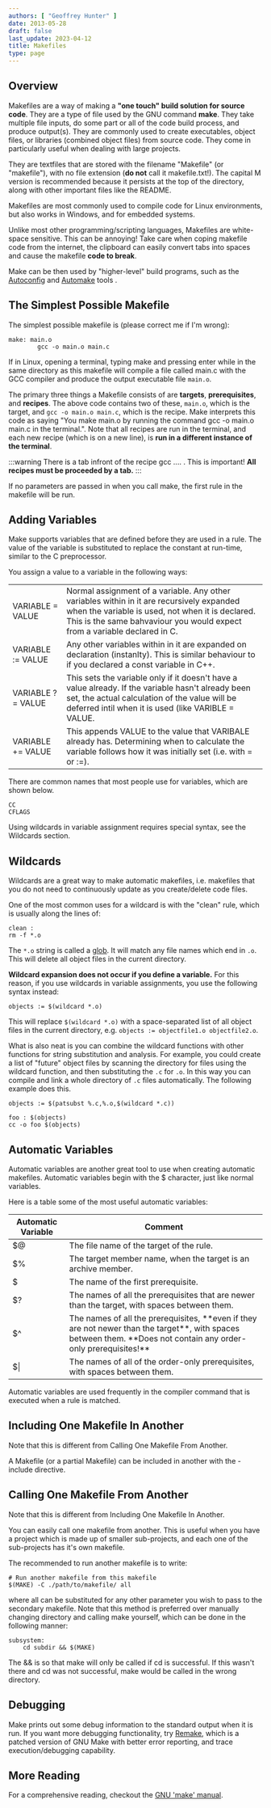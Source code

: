 ```yaml
---
authors: [ "Geoffrey Hunter" ]
date: 2013-05-28
draft: false
last_update: 2023-04-12
title: Makefiles
type: page
---
```


## Overview

Makefiles are a way of making a **"one touch" build solution for source code**. They are a type of file used by the GNU command **make**. They take multiple file inputs, do some part or all of the code build process, and produce output(s). They are commonly used to create executables, object files, or libraries (combined object files) from source code. They come in particularly useful when dealing with large projects.

They are textfiles that are stored with the filename "Makefile" (or "makefile"), with no file extension (**do not** call it makefile.txt!). The capital M version is recommended because it persists at the top of the directory, along with other important files like the README.

Makefiles are most commonly used to compile code for Linux environments, but also works in Windows, and for embedded systems.

Unlike most other programming/scripting languages, Makefiles are white-space sensitive. This can be annoying! Take care when coping makefile code from the internet, the clipboard can easily convert tabs into spaces and cause the makefile **code to break**.

Make can be then used by "higher-level" build programs, such as the [Autoconfig](http://www.gnu.org/savannah-checkouts/gnu/autoconf/manual/autoconf-2.69/html_node/index.html#Top) and [Automake](http://www.gnu.org/software/automake/) tools .

## The Simplest Possible Makefile

The simplest possible makefile is (please correct me if I'm wrong):

```make 
make: main.o
        gcc -o main.o main.c
```

If in Linux, opening a terminal, typing make and pressing enter while in the same directory as this makefile will compile a file called main.c with the GCC compiler and produce the output executable file `main.o`.

The primary three things a Makefile consists of are **targets**, **prerequisites**, and **recipes**. The above code contains two of these, `main.o`, which is the target, and `gcc -o main.o main.c`, which is the recipe. Make interprets this code as saying "You make main.o by running the command gcc -o main.o main.c in the terminal.". Note that all recipes are run in the terminal, and each new recipe (which is on a new line), is **run in a different instance of the terminal**.

:::warning
There is a tab infront of the recipe gcc .... . This is important! **All recipes must be proceeded by a tab.**
:::

If no parameters are passed in when you call make, the first rule in the makefile will be run.

## Adding Variables

Make supports variables that are defined before they are used in a rule. The value of the variable is substituted to replace the constant at run-time, similar to the C preprocessor.

You assign a value to a variable in the following ways:

<table>
    <tbody >
        <tr >
            
<td >
                VARIABLE = VALUE
            </td>
            
<td >
                Normal assignment of a variable. Any other variables within in it are recursively expanded when the variable is used, not when it is declared. This is the same bahvaviour you would expect from a variable declared in C.
            </td>
        </tr>
        <tr >
            
<td >
                VARIABLE := VALUE
            </td>
            
<td >
                Any other variables within in it are expanded on declaration (instanlty). This is similar behaviour to if you declared a const variable in C++.
            </td>
        </tr>
        <tr >
            
<td >
                VARIABLE ?= VALUE
            </td>
            
<td >
                This sets the variable only if it doesn't have a value already. If the variable hasn't already been set, the actual calculation of the value will be deferred intil when it is used (like VARIBLE = VALUE.
            </td>
        </tr>
        <tr >
            
<td >
                VARIABLE += VALUE
            </td>
            
<td >
                This appends VALUE to the value that VARIBALE already has. Determining when to calculate the variable follows how it was initially set (i.e. with = or :=).
            </td>
        </tr>
    </tbody>
</table>

There are common names that most people use for variables, which are shown below.

```text
CC
CFLAGS
```

Using wildcards in variable assignment requires special syntax, see the Wildcards section.

## Wildcards

Wildcards are a great way to make automatic makefiles, i.e. makefiles that you do not need to continuously update as you create/delete code files.

One of the most common uses for a wildcard is with the "clean" rule, which is usually along the lines of:

```text
clean : 
rm -f *.o
```

The `*.o` string is called a [glob](http://en.wikipedia.org/wiki/Glob_(programming)). It will match any file names which end in `.o`. This will delete all object files in the current directory.


**Wildcard expansion does not occur if you define a variable.** For this reason, if you use wildcards in variable assignments, you use the following syntax instead:

```text
objects := $(wildcard *.o)
```

This will replace `$(wildcard *.o)` with a space-separated list of all object files in the current directory, e.g. `objects := objectfile1.o objectfile2.o`.

What is also neat is you can combine the wildcard functions with other functions for string substitution and analysis. For example, you could create a list of "future" object files by scanning the directory for files using the wildcard function, and then substituting the `.c` for `.o`. In this way you can compile and link a whole directory of `.c` files automatically. The following example does this.

```text
objects := $(patsubst %.c,%.o,$(wildcard *.c))

foo : $(objects)
cc -o foo $(objects)
```

## Automatic Variables

Automatic variables are another great tool to use when creating automatic makefiles. Automatic variables begin with the $ character, just like normal variables.

Here is a table some of the most useful automatic variables:

<table>
    <thead>
        <tr>
            <th>Automatic Variable</th>
            <th>Comment</th>
        </tr>
    </thead>
<tbody>
<tr>
<td >$@</td>
<td >The file name of the target of the rule.</td>
</tr>
<tr>
<td>$%</td>
<td >The target member name, when the target is an archive member.</td>
</tr>
<tr >
<td >$</td>
<td >The name of the first prerequisite.</td>
        </tr>
        <tr >
<td >$?</td>
            
<td >The names of all the prerequisites that are newer than the target, with spaces between them.</td>
        </tr>
        <tr >
<td >$^</td>
            
<td >The names of all the prerequisites, **even if they are not newer than the target**, with spaces between them. **Does not contain any order-only prerequisites!**</td>
        </tr>
        <tr >
<td >$|</td>
<td >The names of all of the order-only prerequisites, with spaces between them.</td>
        </tr>
    </tbody>
</table>

Automatic variables are used frequently in the compiler command that is executed when a rule is matched.

## Including One Makefile In Another

Note that this is different from Calling One Makefile From Another.
  
A Makefile (or a partial Makefile) can be included in another with the -include directive.

## Calling One Makefile From Another

Note that this is different from Including One Makefile In Another.

You can easily call one makefile from another. This is useful when you have a project which is made up of smaller sub-projects, and each one of the sub-projects has it's own makefile.

The recommended to run another makefile is to write:

```text
# Run another makefile from this makefile
$(MAKE) -C ./path/to/makefile/ all
```

where all can be substituted for any other parameter you wish to pass to the secondary makefile. Note that this method is preferred over manually changing directory and calling make yourself, which can be done in the following manner:

```text
subsystem:
    cd subdir && $(MAKE)
```

The && is so that make will only be called if cd is successful. If this wasn't there and cd was not successful, make would be called in the wrong directory.

## Debugging

Make prints out some debug information to the standard output when it is run. If you want more debugging functionality, try [Remake](http://bashdb.sourceforge.net/remake/), which is a patched version of GNU Make with better error reporting, and trace execution/debugging capability.

## More Reading

For a comprehensive reading, checkout the [GNU 'make' manual](http://www.gnu.org/software/make/manual/make.html#Rules).

